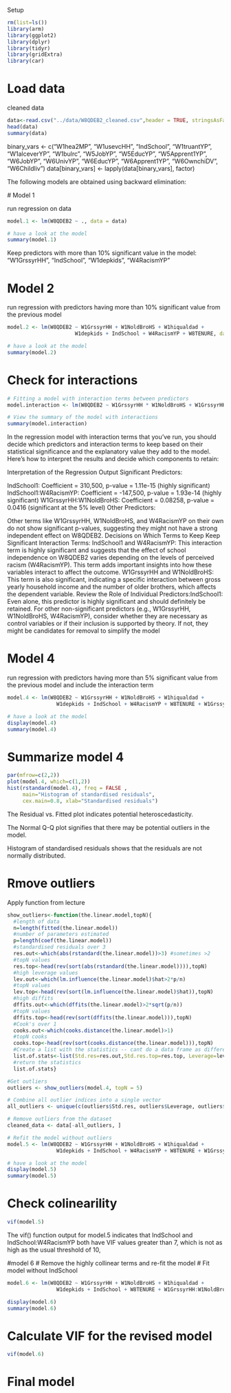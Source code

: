 Setup
```r
rm(list=ls())
library(arm)
library(ggplot2)
library(dplyr)
library(tidyr)
library(gridExtra)
library(car)
```

# Load data

cleaned data
```r
data<-read.csv("../data/W8QDEB2_cleaned.csv",header = TRUE, stringsAsFactors=TRUE)
head(data)
summary(data)
```

binary_vars <- c("W1hea2MP", "W1usevcHH", "IndSchool", "W1truantYP", "W1alceverYP", "W1bulrc",
                 "W5JobYP", "W5EducYP", "W5Apprent1YP", "W6JobYP", "W6UnivYP", "W6EducYP",
                 "W6Apprent1YP", "W6OwnchiDV", "W6Childliv")
data[binary_vars] <- lapply(data[binary_vars], factor)

The following models are obtained using backward elimination:
  
  # Model 1
  
  run regression on data
```r
model.1 <- lm(W8QDEB2 ~ ., data = data)

# have a look at the model
summary(model.1)
```
Keep predictors with more than 10% significant value in the model: "W1GrssyrHH", "IndSchool", "W1depkids", "W4RacismYP"

# Model 2

run regression with predictors having more than 10% significant value from the previous model 

```r
model.2 <- lm(W8QDEB2 ~ W1GrssyrHH + W1NoldBroHS + W1hiqualdad +
                      W1depkids + IndSchool + W4RacismYP + W8TENURE, data = data)

# have a look at the model
summary(model.2)
```


# Check for interactions

```r
# Fitting a model with interaction terms between predictors
model.interaction <- lm(W8QDEB2 ~ W1GrssyrHH * W1NoldBroHS + W1GrssyrHH * IndSchool + W1NoldBroHS * W4RacismYP + IndSchool * W4RacismYP, data = data)

# View the summary of the model with interactions
summary(model.interaction)
```

In the regression model with interaction terms that you've run, you should decide which predictors and interaction terms to keep based on their statistical significance and the explanatory value they add to the model. Here's how to interpret the results and decide which components to retain:
  
  Interpretation of the Regression Output
Significant Predictors:
  
  IndSchool1: Coefficient = 310,500, p-value = 1.11e-15 (highly significant)
IndSchool1:W4RacismYP: Coefficient = -147,500, p-value = 1.93e-14 (highly significant)
W1GrssyrHH:W1NoldBroHS: Coefficient = 0.08258, p-value = 0.0416 (significant at the 5% level)
Other Predictors:
  
  Other terms like W1GrssyrHH, W1NoldBroHS, and W4RacismYP on their own do not show significant p-values, suggesting they might not have a strong independent effect on W8QDEB2.
Decisions on Which Terms to Keep
Keep Significant Interaction Terms: IndSchool1 and W4RacismYP: This interaction term is highly significant and suggests that the effect of school independence on W8QDEB2 varies depending on the levels of perceived racism (W4RacismYP). 
This term adds important insights into how these variables interact to affect the outcome.
W1GrssyrHH and W1NoldBroHS: This term is also significant, indicating a specific interaction between gross yearly household income and the number of older brothers, which affects the dependent variable.
Review the Role of Individual Predictors:IndSchool1: Even alone, this predictor is highly significant and should definitely be retained.
For other non-significant predictors (e.g., W1GrssyrHH, W1NoldBroHS, W4RacismYP), consider whether they are necessary as control variables or if their inclusion is supported by theory. If not, they might be candidates for removal to simplify the model

# Model 4

run regression with predictors having more than 5% significant value from the previous model and include the interaction term

```r
model.4 <- lm(W8QDEB2 ~ W1GrssyrHH + W1NoldBroHS + W1hiqualdad +
                W1depkids + IndSchool + W4RacismYP + W8TENURE + W1GrssyrHH:W1NoldBroHS + IndSchool:W4RacismYP, data = data)

# have a look at the model
display(model.4)
summary(model.4)
```
# Summarize model 4
```r
par(mfrow=c(2,2))
plot(model.4, which=c(1,2))
hist(rstandard(model.4), freq = FALSE ,
     main="Histogram of standardised residuals",
     cex.main=0.8, xlab="Standardised residuals")
```
The Residual vs. Fitted plot indicates potential heteroscedasticity. 

The Normal Q-Q plot signifies that there may be potential outliers in the model. 

Histogram of standardised residuals shows that the residuals are not normally distributed. 


# Rmove outliers

Apply function from lecture

```r
show_outliers<-function(the.linear.model,topN){
  #length of data
  n=length(fitted(the.linear.model))
  #number of parameters estimated
  p=length(coef(the.linear.model))
  #standardised residuals over 3
  res.out<-which(abs(rstandard(the.linear.model))>3) #sometimes >2
  #topN values
  res.top<-head(rev(sort(abs(rstandard(the.linear.model)))),topN)
  #high leverage values
  lev.out<-which(lm.influence(the.linear.model)$hat>2*p/n)
  #topN values
  lev.top<-head(rev(sort(lm.influence(the.linear.model)$hat)),topN)
  #high diffits
  dffits.out<-which(dffits(the.linear.model)>2*sqrt(p/n))
  #topN values
  dffits.top<-head(rev(sort(dffits(the.linear.model))),topN)
  #Cook's over 1
  cooks.out<-which(cooks.distance(the.linear.model)>1)
  #topN cooks
  cooks.top<-head(rev(sort(cooks.distance(the.linear.model))),topN)
  #Create a list with the statistics -- cant do a data frame as different lengths 
  list.of.stats<-list(Std.res=res.out,Std.res.top=res.top, Leverage=lev.out, Leverage.top=lev.top, DFFITS=dffits.out, DFFITS.top=dffits.top, Cooks=cooks.out,Cooks.top=cooks.top)
  #return the statistics
  list.of.stats}
```

```r
#Get outliers
outliers <- show_outliers(model.4, topN = 5) 

# Combine all outlier indices into a single vector
all_outliers <- unique(c(outliers$Std.res, outliers$Leverage, outliers$DFFITS, outliers$Cooks))

# Remove outliers from the dataset
cleaned_data <- data[-all_outliers, ]

# Refit the model without outliers
model.5 <- lm(W8QDEB2 ~ W1GrssyrHH + W1NoldBroHS + W1hiqualdad +
                W1depkids + IndSchool + W4RacismYP + W8TENURE + W1GrssyrHH:W1NoldBroHS + IndSchool:W4RacismYP, data = cleaned_data)

# have a look at the model
display(model.5)
summary(model.5)
```
# Check colinearility
```r
vif(model.5)
```

The vif() function output for model.5 indicates that IndSchool and IndSchool:W4RacismYP both have VIF values greater than 7, which is not as high as the usual threshold of 10, 

#model 6
# Remove the highly collinear terms and re-fit the model
# Fit model without IndSchool
```r
model.6 <- lm(W8QDEB2 ~ W1GrssyrHH + W1NoldBroHS + W1hiqualdad +
                W1depkids + IndSchool + W8TENURE + W1GrssyrHH:W1NoldBroHS + IndSchool:W4RacismYP + W4RacismYP, data = data)

display(model.6)
summary(model.6)
```

# Calculate VIF for the revised model
```r
vif(model.6)
```


# Final model
